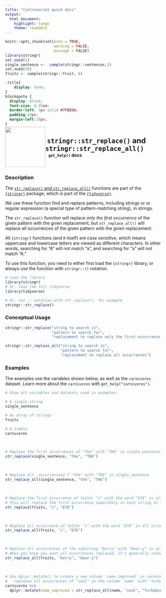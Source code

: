 ```yaml
---
title: "{introverse} quick docs"
output: 
  html_document:
    highlight: tango
    theme: readable
---
```



```r
knitr::opts_chunk$set(echo = TRUE, 
                      warning = FALSE, 
                      message = FALSE)
library(stringr)
set.seed(1)
single_sentence <-  sample(stringr::sentences,1)
set.seed(18)
fruits <- sample(stringr::fruit, 6)
```

```css
.title{
    display: none;
}
blockquote {
  display: block;
  font-size: 0.95em;
  border-left: 3px solid #7FB036;
  padding:10px;
  margin-left:10px;
}
```

<div>
<br>
 <img src = "logo.png" style = "float:left;height:130px;margin-top:-30px;">
 <span style = "font-weight:bold;font-size:24px;"> 
  &nbsp;<code>stringr::str_replace()</code> and <code>stringr::str_replace_all()</code>
 </span>
 <br>
 <b>&nbsp;&nbsp;&nbsp;<code>get_help()</code> docs</b>
</div>
<br>

### Description

The [`str_replace()` and `str_replace_all()`](https://stringr.tidyverse.org/reference/str_replace.html) functions are part of the [`{stringr}`](https://stringr.tidyverse.org/) package, which is part of the [`{tidyverse}`](https://www.tidyverse.org/).

We use these function find and replace patterns, including strings or or regular expression (a special type of pattern-matching string), in strings. 

The `str_replace()` function will replace _only the first occurrence_ of the given pattern with the given replacement, but `str_replace_all()` will replace _all_ occurrences of the given pattern with the given replacement.

All `{stringr}` functions (and `R` itself) are _case sensitive_, which means uppercase and lowercase letters are viewed as different characters. In other words, searching for "A" will not match "a", and searching for "a" will not match "A."

<!-- Add the following if the topic is a function that does NOT come with base R, and uncomment/fill in the subsequent multiline HTML comment: -->
To use this function, you need to either first load the `{stringr}` library, or always use the function with `stringr::()` notation.

```r
# Load the library
library(stringr)
# Or, load the full tidyverse:
library(tidyverse)

# Or, use :: notation with str_replace(), for example
stringr::str_replace()
```


### Conceptual Usage 

```r
stringr::str_replace("string to search in", 
                     "pattern to search for",
                     "replacement to replace only the first occurrance of pattern")

stringr::str_replace_all("string to search in", 
                         "pattern to search for",
                         "replacement to replace all occurrances")
```

### Examples

The examples use the variables shown below, as well as the `carnivores` dataset. Learn more about the `carnivores` with `get_help("carnivores")`.

```r
# Show all variables and datasets used in examples:

# A single string
single_sentence

# An array of strings
fruits

# A tibble
carnivores
```

<br>


```r
# Replace the first occurrances of "the" with "THE" in single_sentence
str_replace(single_sentence, "the", "THE")
```

<br>  <!-- Do not delete the <br>, and make sure to keep the previous and following lines blank. -->

```r
# Replace all  occurranceso f "the" with "THE" in single_sentence
str_replace_all(single_sentence, "the", "THE")
```
<br>  <!-- Do not delete the <br>, and make sure to keep the previous and following lines blank. -->

```r
# Replace the first occurrence of letter "i" with the word "EYE" in all strings in fruits
# This will replace the first occurrence separately in each string in fruits
str_replace(fruits, "i", "EYE")
```


<br>

```r
# Replace all occurrence of letter "i" with the word "EYE" in all strings in fruits
str_replace_all(fruits, "i", "EYE")
```

<br>

```r
# Replace all occurrences of the substring "berry" with "bear-y" in all fruit strings
# When you know you want all occurrences replaced, it's generally safer to use `str_replace_all()`
str_replace_all(fruits, "berry", "bear-y")
```


<br>

```r
# Use dplyr::mutate() to create a new column `name_improved` in carnivores that 
#   replaces all occurrences of "seal" in the column `name` with "furbabies"
carnivores %>%
  dplyr::mutate(name_improved = str_replace_all(name, "seal", "furbabies"))
```

